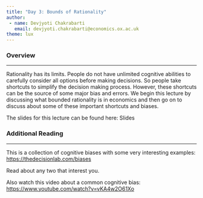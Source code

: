 ```yaml
---
title: "Day 3: Bounds of Rationality" 
author:    
 - name: Devjyoti Chakrabarti     
   email: devjyoti.chakrabarti@economics.ox.ac.uk 
theme: lux       
---
```


### Overview

------------------------------------------------------------------------

Rationality has its limits. People do not have unlimited cognitive abilities to carefully consider all options before making decisions. So people take shortcuts to simplify the decision making process. However, these shortcuts can be the source of some major bias and errors. We begin this lecture by discussing what bounded rationality is in economics and then go on to discuss about some of these important shortcuts and biases.

The slides for this lecture can be found here: [Slides](bounds_of_rationality.qmd){style="text-decoration:none"}

### Additional Reading

------------------------------------------------------------------------

This is a collection of cognitive biases with some very interesting examples: <https://thedecisionlab.com/biases>

Read about any two that interest you.

Also watch this video about a common cognitive bias: <https://www.youtube.com/watch?v=vKA4w2O61Xo>
